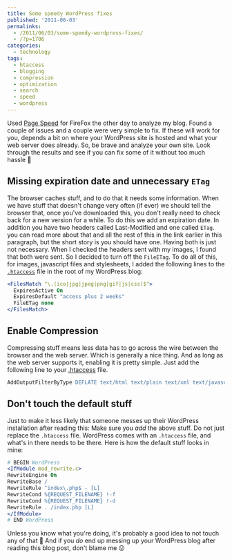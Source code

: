 ---
title: Some speedy WordPress fixes
published: '2011-06-03'
permalinks:
  - /2011/06/03/some-speedy-wordpress-fixes/
  - /?p=1706
categories:
  - technology
tags:
  - htaccess
  - blogging
  - compression
  - optimization
  - search
  - speed
  - wordpress
---

Used [Page Speed](http://code.google.com/speed/page-speed/docs/using_firefox.html) for FireFox the other day to analyze my blog. Found a couple of issues and a couple were very simple to fix. If these will work for you, depends a bit on where your WordPress site is hosted and what your web server does already. So, be brave and analyze your own site. Look through the results and see if you can fix some of it without too much hassle 🙂

## Missing expiration date and unnecessary `ETag`

The browser caches stuff, and to do that it needs some information. When we have stuff that doesn't change very often (if ever) we should tell the browser that, once you've downloaded this, you don't really need to check back for a new version for a while. To do this we add an expiration date. In addition you have two headers called Last-Modified and one called `ETag`. you can read more about that and all the rest of this in the link earlier in this paragraph, but the short story is you should have one. Having both is just not necessary. When I checked the headers sent with my images, I found that both were sent. So I decided to turn off the `FileETag`. To do all of this, for images, javascript files and stylesheets, I added the following lines to the [`.htaccess`](http://en.wikipedia.org/wiki/.htaccess) file in the root of my WordPress blog:

```apache
<FilesMatch "\.(ico|jpg|jpeg|png|gif|js|css)$">
  ExpiresActive On
  ExpiresDefault "access plus 2 weeks"
  FileETag none
</FilesMatch>
```

## Enable Compression

Compressing stuff means less data has to go across the wire between the browser and the web server. Which is generally a nice thing. And as long as the web server supports it, enabling it is pretty simple. Just add the following line to your [.htaccess](http://en.wikipedia.org/wiki/.htaccess) file.

```apache
AddOutputFilterByType DEFLATE text/html text/plain text/xml text/javascript text/css application/javascript
```

## Don't touch the default stuff

Just to make it less likely that someone messes up their WordPress installation after reading this: Make sure you _add_ the above stuff. Do not just replace the `.htaccess` file. WordPress comes with an `.htaccess` file, and what's in there needs to be there. Here is how the default stuff looks in mine:

```apache
# BEGIN WordPress
<IfModule mod_rewrite.c>
RewriteEngine On
RewriteBase /
RewriteRule ^index\.php$ - [L]
RewriteCond %{REQUEST_FILENAME} !-f
RewriteCond %{REQUEST_FILENAME} !-d
RewriteRule . /index.php [L]
</IfModule>
# END WordPress
```

Unless you know what you're doing, it's probably a good idea to not touch any of that 🙂 And if you _do_ end up messing up your WordPress blog after reading this blog post, don't blame me 😛
